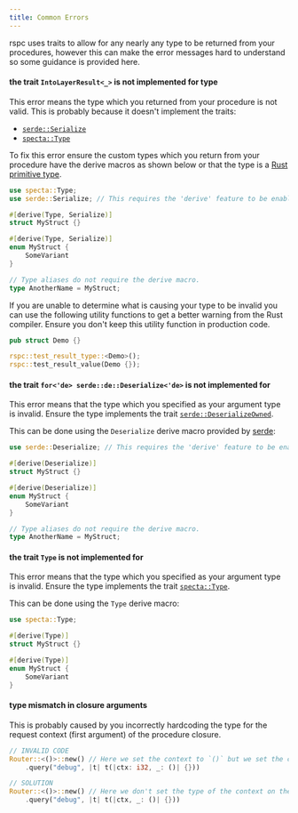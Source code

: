 ```yaml
---
title: Common Errors
---
```


rspc uses traits to allow for any nearly any type to be returned from your procedures, however this can make the error messages hard to understand so some guidance is provided here.

#### the trait `IntoLayerResult<_>` is not implemented for type

This error means the type which you returned from your procedure is not valid. This is probably because it doesn't implement the traits:

- [`serde::Serialize`](https://docs.rs/serde/latest/serde/trait.Serialize.html)
- [`specta::Type`](https://docs.rs/specta/latest/specta/trait.Type.html)

To fix this error ensure the custom types which you return from your procedure have the derive macros as shown below or that the type is a [Rust primitive type](https://doc.rust-lang.org/book/ch03-02-data-types.html).

```rs copy filename="src/main.rs"
use specta::Type;
use serde::Serialize; // This requires the 'derive' feature to be enabled.

#[derive(Type, Serialize)]
struct MyStruct {}

#[derive(Type, Serialize)]
enum MyStruct {
    SomeVariant
}

// Type aliases do not require the derive macro.
type AnotherName = MyStruct;
```

If you are unable to determine what is causing your type to be invalid you can use the following utility functions to get a better warning from the Rust compiler. Ensure you don't keep this utility function in production code.

```rs copy filename="src/main.rs"
pub struct Demo {}

rspc::test_result_type::<Demo>();
rspc::test_result_value(Demo {});
```

#### the trait `for<'de> serde::de::Deserialize<'de>` is not implemented for

This error means that the type which you specified as your argument type is invalid. Ensure the type implements the trait [`serde::DeserializeOwned`](https://docs.rs/serde/latest/serde/de/trait.DeserializeOwned.html).

This can be done using the `Deserialize` derive macro provided by [serde](https://serde.rs/derive.html):

```rs copy filename="src/main.rs"
use serde::Deserialize; // This requires the 'derive' feature to be enabled.

#[derive(Deserialize)]
struct MyStruct {}

#[derive(Deserialize)]
enum MyStruct {
    SomeVariant
}

// Type aliases do not require the derive macro.
type AnotherName = MyStruct;
```

#### the trait `Type` is not implemented for

This error means that the type which you specified as your argument type is invalid. Ensure the type implements the trait [`specta::Type`](https://docs.rs/specta/latest/specta/trait.Type.html).

This can be done using the `Type` derive macro:

```rs copy filename="src/main.rs"
use specta::Type;

#[derive(Type)]
struct MyStruct {}

#[derive(Type)]
enum MyStruct {
    SomeVariant
}
```

#### type mismatch in closure arguments

This is probably caused by you incorrectly hardcoding the type for the request context (first argument) of the procedure closure.

```rs copy filename="src/main.rs"
// INVALID CODE
Router::<()>::new() // Here we set the context to `()` but we set the closures argument type to `i32`.
    .query("debug", |t| t(|ctx: i32, _: ()| {}))

// SOLUTION
Router::<()>::new() // Here we don't set the type of the context on the closure and Rust infers it.
    .query("debug", |t| t(|ctx, _: ()| {}))
```
